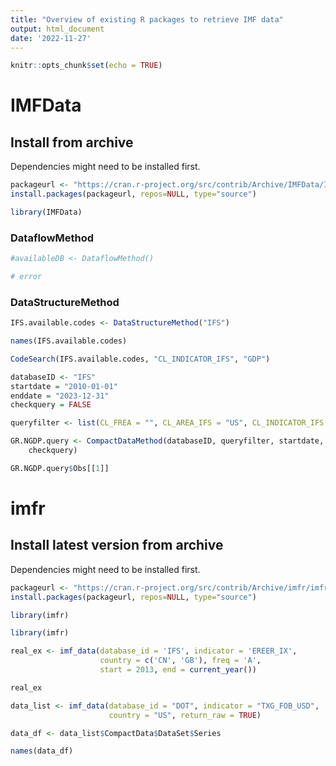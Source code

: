 ```yaml
---
title: "Overview of existing R packages to retrieve IMF data"
output: html_document
date: '2022-11-27'
---
```


```r
knitr::opts_chunk$set(echo = TRUE)
```

# IMFData

## Install from archive

Dependencies might need to be installed first.

```r
packageurl <- "https://cran.r-project.org/src/contrib/Archive/IMFData/IMFData_0.1.0.tar.gz"
install.packages(packageurl, repos=NULL, type="source")
```

```r
library(IMFData)
```

### DataflowMethod

```r
#availableDB <- DataflowMethod()

# error
```
### DataStructureMethod

```r
IFS.available.codes <- DataStructureMethod("IFS")
```

```r
names(IFS.available.codes)
```

```r
CodeSearch(IFS.available.codes, "CL_INDICATOR_IFS", "GDP")
```

```r
databaseID <- "IFS"
startdate = "2010-01-01"
enddate = "2023-12-31"
checkquery = FALSE

queryfilter <- list(CL_FREA = "", CL_AREA_IFS = "US", CL_INDICATOR_IFS = "NGDP_R_NSA_XDC")

GR.NGDP.query <- CompactDataMethod(databaseID, queryfilter, startdate, enddate, 
    checkquery)
```


```r
GR.NGDP.query$Obs[[1]]
```

# imfr 

## Install latest version from archive

Dependencies might need to be installed first.

```r
packageurl <- "https://cran.r-project.org/src/contrib/Archive/imfr/imfr_0.1.9.tar.gz"
install.packages(packageurl, repos=NULL, type="source")
```

```r
library(imfr)
```

```r
library(imfr)

real_ex <- imf_data(database_id = 'IFS', indicator = 'EREER_IX',
                    country = c('CN', 'GB'), freq = 'A',
                    start = 2013, end = current_year())
```

```r
real_ex
```

```r
data_list <- imf_data(database_id = "DOT", indicator = "TXG_FOB_USD", 
                      country = "US", return_raw = TRUE)
```

```r
data_df <- data_list$CompactData$DataSet$Series

names(data_df)
```

